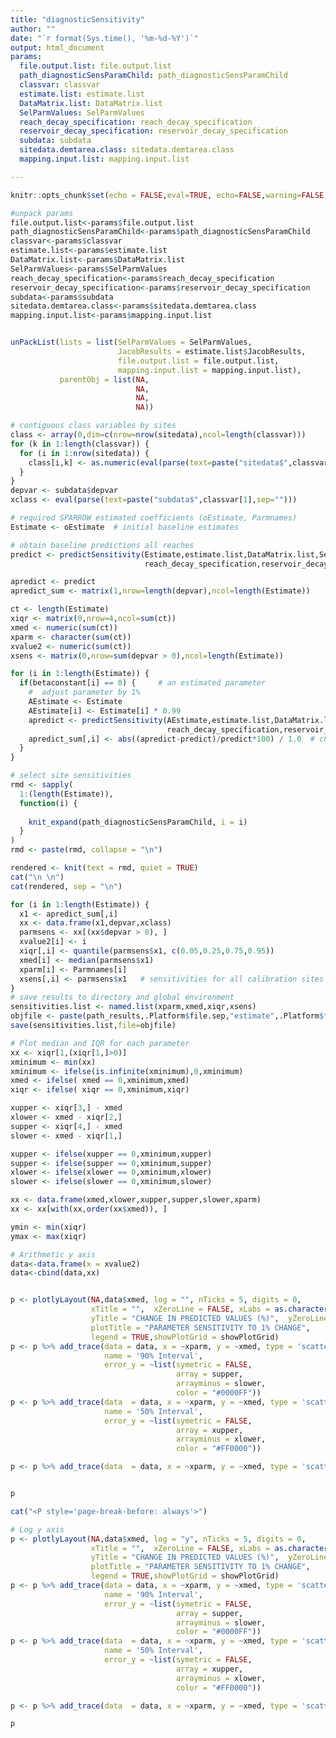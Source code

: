 ```yaml
---
title: "diagnosticSensitivity"
author: ""
date: "`r format(Sys.time(), '%m-%d-%Y')`"
output: html_document
params:
  file.output.list: file.output.list
  path_diagnosticSensParamChild: path_diagnosticSensParamChild
  classvar: classvar
  estimate.list: estimate.list
  DataMatrix.list: DataMatrix.list
  SelParmValues: SelParmValues
  reach_decay_specification: reach_decay_specification
  reservoir_decay_specification: reservoir_decay_specification
  subdata: subdata
  sitedata.demtarea.class: sitedata.demtarea.class
  mapping.input.list: mapping.input.list

---
```


```r
knitr::opts_chunk$set(echo = FALSE,eval=TRUE, echo=FALSE,warning=FALSE, message = FALSE)
```

```r
#unpack params
file.output.list<-params$file.output.list
path_diagnosticSensParamChild<-params$path_diagnosticSensParamChild
classvar<-params$classvar
estimate.list<-params$estimate.list
DataMatrix.list<-params$DataMatrix.list
SelParmValues<-params$SelParmValues
reach_decay_specification<-params$reach_decay_specification
reservoir_decay_specification<-params$reservoir_decay_specification
subdata<-params$subdata
sitedata.demtarea.class<-params$sitedata.demtarea.class
mapping.input.list<-params$mapping.input.list


unPackList(lists = list(SelParmValues = SelParmValues,
                        JacobResults = estimate.list$JacobResults,
                        file.output.list = file.output.list,
                        mapping.input.list = mapping.input.list),
           parentObj = list(NA,
                            NA,
                            NA,
                            NA))

# contiguous class variables by sites
class <- array(0,dim=c(nrow=nrow(sitedata),ncol=length(classvar))) 
for (k in 1:length(classvar)) { 
  for (i in 1:nrow(sitedata)) {
    class[i,k] <- as.numeric(eval(parse(text=paste("sitedata$",classvar[k],"[",i,"]",sep=""))))
  } 
}
depvar <- subdata$depvar
xclass <- eval(parse(text=paste("subdata$",classvar[1],sep="")))
```

```r
# required SPARROW estimated coefficients (oEstimate, Parmnames)
Estimate <- oEstimate  # initial baseline estimates

# obtain baseline predictions all reaches
predict <- predictSensitivity(Estimate,estimate.list,DataMatrix.list,SelParmValues,
                              reach_decay_specification,reservoir_decay_specification,subdata)

apredict <- predict
apredict_sum <- matrix(1,nrow=length(depvar),ncol=length(Estimate))

ct <- length(Estimate)
xiqr <- matrix(0,nrow=4,ncol=sum(ct))
xmed <- numeric(sum(ct))
xparm <- character(sum(ct))
xvalue2 <- numeric(sum(ct))
xsens <- matrix(0,nrow=sum(depvar > 0),ncol=length(Estimate))

for (i in 1:length(Estimate)) {
  if(betaconstant[i] == 0) {     # an estimated parameter
    #  adjust parameter by 1%
    AEstimate <- Estimate
    AEstimate[i] <- Estimate[i] * 0.99
    apredict <- predictSensitivity(AEstimate,estimate.list,DataMatrix.list,SelParmValues,
                                   reach_decay_specification,reservoir_decay_specification,subdata)
    apredict_sum[,i] <- abs((apredict-predict)/predict*100) / 1.0  # change relative to 1% change
  }
}
```


```r
# select site sensitivities 
rmd <- sapply(
  1:(length(Estimate)),
  function(i) {
    
    knit_expand(path_diagnosticSensParamChild, i = i)
  }
)
rmd <- paste(rmd, collapse = "\n")

```

```r

rendered <- knit(text = rmd, quiet = TRUE)
cat("\n \n")
cat(rendered, sep = "\n")

```


```r
for (i in 1:length(Estimate)) {
  x1 <- apredict_sum[,i]
  xx <- data.frame(x1,depvar,xclass)
  parmsens <- xx[(xx$depvar > 0), ] 
  xvalue2[i] <- i
  xiqr[,i] <- quantile(parmsens$x1, c(0.05,0.25,0.75,0.95)) 
  xmed[i] <- median(parmsens$x1)
  xparm[i] <- Parmnames[i]
  xsens[,i] <- parmsens$x1   # sensitivities for all calibration sites
}   
# save results to directory and global environment
sensitivities.list <- named.list(xparm,xmed,xiqr,xsens)
objfile <- paste(path_results,.Platform$file.sep,"estimate",.Platform$file.sep,run_id,"_sensitivities.list",sep="") 
save(sensitivities.list,file=objfile)

# Plot median and IQR for each parameter
xx <- xiqr[1,(xiqr[1,]>0)]  
xminimum <- min(xx)
xminimum <- ifelse(is.infinite(xminimum),0,xminimum)
xmed <- ifelse( xmed == 0,xminimum,xmed)
xiqr <- ifelse( xiqr == 0,xminimum,xiqr)

xupper <- xiqr[3,] - xmed
xlower <- xmed - xiqr[2,]
supper <- xiqr[4,] - xmed
slower <- xmed - xiqr[1,]

xupper <- ifelse(xupper == 0,xminimum,xupper)
supper <- ifelse(supper == 0,xminimum,supper)
xlower <- ifelse(xlower == 0,xminimum,xlower)
slower <- ifelse(slower == 0,xminimum,slower)

xx <- data.frame(xmed,xlower,xupper,supper,slower,xparm)
xx <- xx[with(xx,order(xx$xmed)), ]  

ymin <- min(xiqr)
ymax <- max(xiqr)

# Arithmetic y axis
data<-data.frame(x = xvalue2)
data<-cbind(data,xx)


p <- plotlyLayout(NA,data$xmed, log = "", nTicks = 5, digits = 0,
                  xTitle = "",  xZeroLine = FALSE, xLabs = as.character(data$xparm),
                  yTitle = "CHANGE IN PREDICTED VALUES (%)",  yZeroLine = FALSE,ymin = ymin, ymax = ymax,
                  plotTitle = "PARAMETER SENSITIVITY TO 1% CHANGE",
                  legend = TRUE,showPlotGrid = showPlotGrid)
p <- p %>% add_trace(data = data, x = ~xparm, y = ~xmed, type = 'scatter', mode = 'markers',color = I("#0000FF"),
                     name = '90% Interval',
                     error_y = ~list(symetric = FALSE,
                                     array = supper,
                                     arrayminus = slower,
                                     color = "#0000FF"))
p <- p %>% add_trace(data  = data, x = ~xparm, y = ~xmed, type = 'scatter', mode = 'markers',color = I("#FF0000"),
                     name = '50% Interval',
                     error_y = ~list(symetric = FALSE,
                                     array = xupper,
                                     arrayminus = xlower,
                                     color = "#FF0000"))

p <- p %>% add_trace(data  = data, x = ~xparm, y = ~xmed, type = 'scatter', mode = 'markers',color = I("black"),name = 'median')#,


p
```

```r
cat("<P style='page-break-before: always'>") 
```

```r

# Log y axis
p <- plotlyLayout(NA,data$xmed, log = "y", nTicks = 5, digits = 0,
                  xTitle = "",  xZeroLine = FALSE, xLabs = as.character(data$xparm),
                  yTitle = "CHANGE IN PREDICTED VALUES (%)",  yZeroLine = FALSE,ymin = ymin, ymax = ymax,
                  plotTitle = "PARAMETER SENSITIVITY TO 1% CHANGE",
                  legend = TRUE,showPlotGrid = showPlotGrid)
p <- p %>% add_trace(data = data, x = ~xparm, y = ~xmed, type = 'scatter', mode = 'markers',color = I("#0000FF"),
                     name = '90% Interval',
                     error_y = ~list(symetric = FALSE,
                                     array = supper,
                                     arrayminus = slower,
                                     color = "#0000FF"))
p <- p %>% add_trace(data  = data, x = ~xparm, y = ~xmed, type = 'scatter', mode = 'markers',color = I("#FF0000"),
                     name = '50% Interval',
                     error_y = ~list(symetric = FALSE,
                                     array = xupper,
                                     arrayminus = xlower,
                                     color = "#FF0000"))

p <- p %>% add_trace(data  = data, x = ~xparm, y = ~xmed, type = 'scatter', mode = 'markers',color = I("black"),name = 'median')#,

p
```
